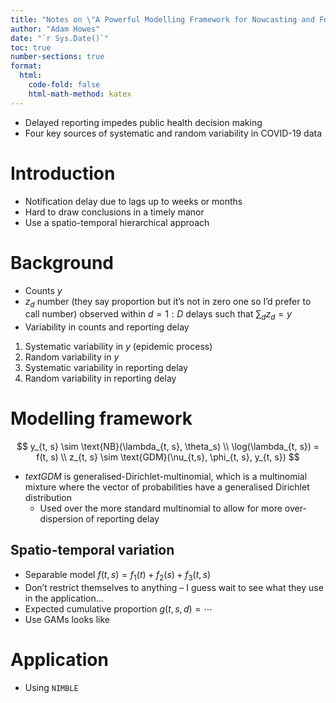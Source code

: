 ```yaml
---
title: "Notes on \"A Powerful Modelling Framework for Nowcasting and Forecasting COVID-19 and Other Diseases\""
author: "Adam Howes"
date: "`r Sys.Date()`"
toc: true
number-sections: true
format: 
  html: 
    code-fold: false
    html-math-method: katex
---
```


* Delayed reporting impedes public health decision making
* Four key sources of systematic and random variability in COVID-19 data

# Introduction

* Notification delay due to lags up to weeks or months
* Hard to draw conclusions in a timely manor
* Use a spatio-temporal hierarchical approach

# Background

* Counts $y$
* $z_d$ number (they say proportion but it's not in zero one so I'd prefer to call number) observed within $d = 1:D$ delays such that $\sum_d z_d = y$
* Variability in counts and reporting delay

1. Systematic variability in $y$ (epidemic process)
2. Random variability in $y$
3. Systematic variability in reporting delay
4. Random variability in reporting delay

# Modelling framework

$$
y_{t, s} \sim \text{NB}(\lambda_{t, s}, \theta_s) \\
\log(\lambda_{t, s}) = f(t, s) \\
z_{t, s} \sim \text{GDM}(\nu_{t,s}, \phi_{t, s}, y_{t, s})
$$

* $text{GDM}$ is generalised-Dirichlet-multinomial, which is a multinomial mixture where the vector of probabilities have a generalised Dirichlet distribution
  * Used over the more standard multinomial to allow for more over-dispersion of reporting delay
  
## Spatio-temporal variation

* Separable model $f(t, s) = f_1(t) + f_2(s) + f_3(t, s)$
* Don't restrict themselves to anything -- I guess wait to see what they use in the application...
* Expected cumulative proportion $g(t, s, d) = \cdots$
* Use GAMs looks like

# Application

* Using `NIMBLE`

